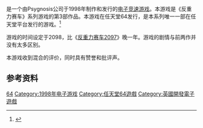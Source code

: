 {{NoteTA
| G1=Games
}}

{{Vgname|反重力赛车64|na=Wipeout 64|cn=反重力赛车64|tw=磁浮飛車64}}是一个由Psygnosis公司于1998年制作和发行的[[竞速游戏|电子竞速游戏]]。本游戏是《反重力赛车》系列游戏的第3部作品。本游戏在任天堂64发行，是本系列唯一一部在任天堂平台发行的游戏。<ref name="gamefaqs">{{cite web| url = http://www.gamefaqs.com/n64/199316-wipeout-64/data| title = Release information| publisher = [[GameFAQs|GameFAQs]]| date = | accessdate = 2016-01-10| language = en| archive-date = 2015-12-27| archive-url = https://web.archive.org/web/20151227124904/http://www.gamefaqs.com/n64/199316-wipeout-64/data| dead-url = no}}</ref>

游戏的时间设定于2098，比《[[反重力赛车2097|反重力赛车2097]]》晚一年。游戏的剧情与前两作并没有太多区别。

本游戏收到混合的评价，同时具有赞誉和批评声。

== 参考资料 ==
{{Reflist}}

{{反重力赛车系列}}

{{DEFAULTSORT:Wipeout 64}}
[[Category:反重力赛车系列|64]]
[[Category:1998年电子游戏|Category:1998年电子游戏]]
[[Category:任天堂64遊戲|Category:任天堂64遊戲]]
[[Category:英國開發電子遊戲|Category:英國開發電子遊戲]]

{{Racing-videogame-stub}}